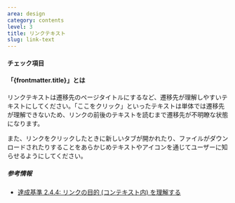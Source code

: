 ```yaml
---
area: design
category: contents
level: 3
title: リンクテキスト
slug: link-text
---
```



#### チェック項目

<Checkpoint title="「詳細はこちら」「ここをクリック」などのリンクテキストを避ける" />
<Checkpoint title="新しいタブを開くリンクにはテキストまたはアイコンを添える" />
<Checkpoint title="ファイルの種別を明示する" />

#### 「{frontmatter.title}」とは

リンクテキストは遷移先のページタイトルにするなど、遷移先が理解しやすいテキストにしてください。「ここをクリック」といったテキストは単体では遷移先が理解できないため、リンクの前後のテキストを読むまで遷移先が不明瞭な状態になります。

また、リンクをクリックしたときに新しいタブが開かれたり、ファイルがダウンロードされたりすることをあらかじめテキストやアイコンを通じてユーザーに知らせるようにしてください。

##### 参考情報

- [達成基準 2.4.4: リンクの目的 (コンテキスト内) を理解する](https://waic.jp/docs/WCAG21/Understanding/link-purpose-in-context.html)
